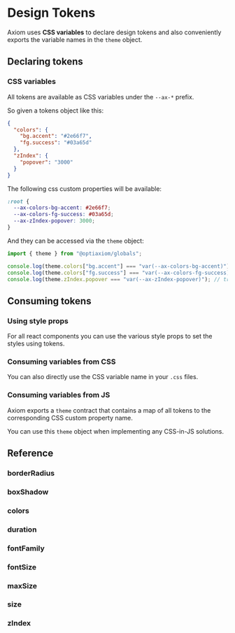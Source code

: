 
# Design Tokens

Axiom uses **CSS variables** to declare design tokens and also conveniently exports the variable names in the `theme` object.

## Declaring tokens

### CSS variables

All tokens are available as CSS variables under the `--ax-*` prefix.

So given a tokens object like this:

```json
{
  "colors": {
    "bg.accent": "#2e66f7",
    "fg.success": "#03a65d"
  },
  "zIndex": {
    "popover": "3000"
  }
}
```

The following css custom properties will be available:

```css
:root {
  --ax-colors-bg-accent: #2e66f7;
  --ax-colors-fg-success: #03a65d;
  --ax-zIndex-popover: 3000;
}
```

And they can be accessed via the `theme` object:

```ts
import { theme } from "@optiaxiom/globals";

console.log(theme.colors["bg.accent"] === "var(--ax-colors-bg-accent)"); // true
console.log(theme.colors["fg.success"] === "var(--ax-colors-fg-success)"); // true
console.log(theme.zIndex.popover === "var(--ax-zIndex-popover)"); // true
```

## Consuming tokens

### Using style props

For all react components you can use the various style props to set the styles using tokens.

<Demo component="styles/prop-usage" />

### Consuming variables from CSS

You can also directly use the CSS variable name in your `.css` files.

<Demo component="styles/css-usage" />

### Consuming variables from JS

Axiom exports a `theme` contract that contains a map of all tokens to the corresponding CSS custom property name.

You can use this `theme` object when implementing any CSS-in-JS solutions.

<Demo component="styles/js-usage" />

## Reference

### borderRadius

<Scale themeKey="borderRadius" values={theme.borderRadius} />

### boxShadow

<Scale themeKey="boxShadow" values={theme.boxShadow} />

### colors

<Scale themeKey="colors" values={theme.colors} />

### duration

<Scale themeKey="duration" values={theme.duration} />

### fontFamily

<Scale themeKey="fontFamily" values={theme.fontFamily} />

### fontSize

<Scale themeKey="fontSize" values={theme.fontSize} />

### maxSize

<Scale themeKey="maxSize" values={theme.maxSize} />

### size

<Scale themeKey="size" values={theme.size} />

### zIndex

<Scale themeKey="zIndex" values={theme.zIndex} />
